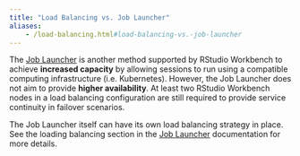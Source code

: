 ```yaml
---
title: "Load Balancing vs. Job Launcher"
aliases:
	- /load-balancing.html#load-balancing-vs.-job-launcher
---
```


The [Job Launcher](../job_launcher/job_launcher.qmd) is another method supported by RStudio Workbench to achieve **increased capacity** by allowing sessions to run using a compatible computing infrastructure (i.e. Kubernetes). However, the Job Launcher does not aim to provide **higher availability**. At least two RStudio Workbench nodes in a load balancing configuration are still required to provide service continuity in failover scenarios.

::: {.callout-note}
The Job Launcher itself can have its own load balancing strategy in place. See the loading balancing section in the [Job Launcher](../job_launcher/job_launcher.qmd) documentation for more details.
:::


